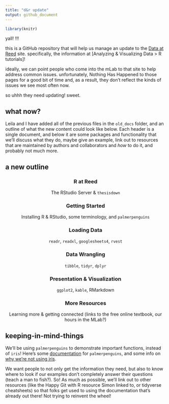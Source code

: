 ```yaml
---
title: "d&r update"
output: github_document
---
```


```r
library(knitr)
```

yall! !!!

this is a GitHub repository that will help us manage an update to the [Data at Reed](data-at-reed) site. specifically, the information at [Analyzing & Visualizing Data > R tutorials]!

ideally, we can point people who come into the mLab to that site to help address common issues. unfortunately, Nothing Has Happened to those pages for a good bit of time and, as a result, they don’t reflect the kinds of issues we see most often now.

so uhhh they need updating! sweet.

## what now?

Leila and I have added all of the previous files in the `old_docs` folder, and an outline of what the new content could look like below. Each header is a single document, and below it are some packages and functionality that we'll discuss what they do, maybe give an example, link out to resources that are maintained by authors and collaborators and _how_ to do it, and probably not much more. 

## a new outline

<center>
### R at Reed
The RStudio Server & `thesisdown`

### Getting Started
Installing R & RStudio, some terminology, and `palmerpenguins`

### Loading Data
`readr`, `readxl`, `googlesheets4`, `rvest`

### Data Wrangling
`tibble`, `tidyr`, `dplyr`

### Presentation & Visualization
`ggplot2`, `kable`, RMarkdown

### More Resources
Learning more & getting connected (links to the free online textbook, our hours in the MLab?)

</center>

## keeping-in-mind-things

We'll be using `palmerpenguins` to demonstrate important functions, instead of `iris`! Here's some [documentation](https://allisonhorst.github.io/palmerpenguins/articles/intro.html) for `palmerpenguins`, and some info on [why we're not using iris](https://www.meganstodel.com/posts/no-to-iris/).

We want people to not only get the information they need, but also to know where to look if our examples don't completely answer their questions (teach a man to fish?). So! As much as possible, we'll link out to other resources (like the Happy Git with R resource Simon linked to, or tidyverse cheatsheets) so that folks get used to using the documentation that's already out there! Not trying to reinvent the wheel!







